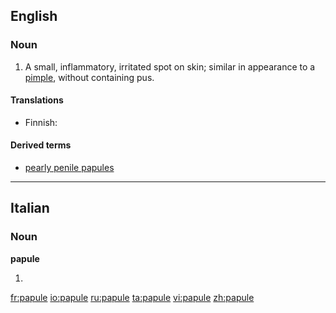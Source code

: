==English==

===Noun===
{{en-noun}}

# A small, inflammatory, irritated spot on skin; similar in appearance to a [[pimple]], without containing pus.

====Translations====
{{trans-top|a small, inflammatory, irritated spot on skin, without containing pus}}
*Finnish: {{t-|fi|näppylä}}
{{trans-mid}}
{{trans-bottom}}

====Derived terms====
* [[pearly penile papules]]

----

==Italian==

===Noun===
'''papule''' {{f}}

# {{plural of|[[papula]]|lang=Italian}}

[[fr:papule]]
[[io:papule]]
[[ru:papule]]
[[ta:papule]]
[[vi:papule]]
[[zh:papule]]
